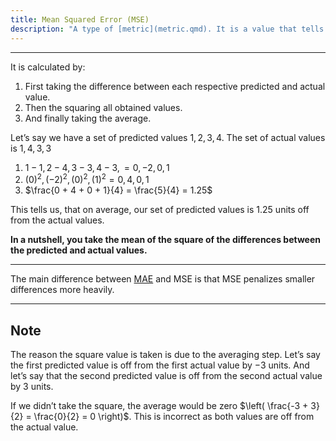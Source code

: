 ```yaml
---
title: Mean Squared Error (MSE)
description: "A type of [metric](metric.qmd). It is a value that tells us, on average, how close a set of predicted values is from the actual values. The smaller the MSE, the better."
---
```


---

It is calculated by:

1. First taking the difference between each respective predicted and actual value.
1. Then the squaring all obtained values.
1. And finally taking the average.

Let's say we have a set of predicted values $1, 2, 3, 4$. The set of actual values is $1, 4, 3, 3$

1. $1-1, 2-4, 3-3, 4-3, = 0, -2, 0, 1$
1. $(0)^2, (-2)^2, (0)^2, (1)^2 = 0, 4, 0, 1$
1. $\frac{0 + 4 + 0 + 1}{4} = \frac{5}{4} = 1.25$

This tells us, that on average, our set of predicted values is $1.25$ units off from the actual values.

**In a nutshell, you take the mean of the square of the differences between the predicted and actual values.**

---

The main difference between [MAE](mae_mean_absolute_error.qmd) and MSE is that MSE penalizes smaller differences more heavily.

---

:::{.callout-note collapse="true" appearance="simple"}

# Note

The reason the square value is taken is due to the averaging step. Let's say the first predicted value is off from the first actual value by $-3$ units. And let's say that the second predicted value is off from the second actual value by $3$ units.

If we didn't take the square, the average would be zero $\left( \frac{-3 + 3}{2} = \frac{0}{2} = 0 \right)$. This is incorrect as both values are off from the actual value.
:::